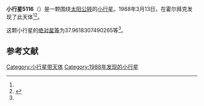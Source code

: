 {{Infobox planet
| bgcolour = #FFFFC0
| name = 5116 Korsor
| symbol = 
| image = 
| caption = 
| discovery = yes
| discovery_ref = 
| discoverer = {{link-en|保罗·詹森|Poul Jensen (astronomer)}}
| discovery_site = [[霍尔拜克|霍尔拜克]] 
| discovered = 1988年3月13日
| designations = yes
| mp_name = 
| named_after = 
| alt_names = 1988 EU/ 1970 BC / 1982 DH3 / 1982 HQ2
| mp_category = [[主带小行星|主带小行星]]
| orbit_ref = <ref name="a">[http://ssd.jpl.nasa.gov/sbdb.cgi?sstr=5116 5116 Korsor] {{Wayback|url=http://ssd.jpl.nasa.gov/sbdb.cgi?sstr=5116 |date=20201124011913 }}，小行星數據庫瀏覽器（JPL Small-Body Database Browser）－[[美国国家航空航天局|美国国家航空航天局]]喷气推进实验室</ref>
| epoch = 2456400.5 (2013年4月18日更新)
| aphelion = {{convert|3.58762907470146|AU|km|3|abbr=on|lk=out}}
| perihelion = {{convert|2.790395296834411|AU|km|3|abbr=on}}
| semimajor = {{convert|3.189012185767936|AU|km|3|abbr=on}}
| eccentricity = 0.124996979
| period = 2080.092725 [[日|日]]<br />5.69[[儒略年|儒略年]]
| avg_speed = 
| inclination = 5.235276636330887
| asc_node = 30.61079677138432
| mean_anomaly = 
| arg_peri = 37.9618307490265
| satellites = 
| physical_characteristics = yes
| dimensions = 
| mass = 
| density = 
| surface_grav = 
| escape_velocity = 
| sidereal_day = 
| axial_tilt = 
| pole_ecliptic_lat = 
| pole_ecliptic_lon = 
| albedo = 
| temperatures= 
| temp_name1 = 
| mean_temp_1 = 
| max_temp_1 = 
| temp_name2 = 
| max_temp_2 = 
| spectral_type = 
| abs_magnitude = 37.9618307490265
}}

'''小行星5116'''（{{lang-en|5116 Korsor}}）是一颗围绕[[太阳|太阳]][[公转|公转]]的[[小行星|小行星]]。1988年3月13日，{{link-en|保罗·詹森|Poul Jensen (astronomer)}}在霍尔拜克发现了此天体<ref name="a" /><ref>{{cite news|title=小行星列表|url=http://cfa-www.harvard.edu/iau/lists/NumberedMPs.txt|accessdate=2013-07-08|newspaper=哈佛大学|archive-date=2008-05-17|archive-url=https://web.archive.org/web/20080517010638/http://cfa-www.harvard.edu/iau/lists/NumberedMPs.txt|dead-url=no}}</ref>。

这颗小行星的[[绝对星等|绝对星等]]为37.9618307490265等<ref name="a" />。

==参考文献==
{{reflist}}
{{Minor Planet Number|[[小行星5115|小行星5115]]|[[小行星5117|小行星5117]]}}

{{小天体}}

[[Category:小行星带天体|Category:小行星带天体]]
[[Category:1988年发现的小行星|Category:1988年发现的小行星]]

{{asteroid-stub}}